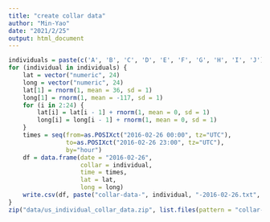 ```yaml
---
title: "create collar data"
author: "Min-Yao"
date: "2021/2/25"
output: html_document
---
```


```r
individuals = paste(c('A', 'B', 'C', 'D', 'E', 'F', 'G', 'H', 'I', 'J'), c(1:10), sep = "")
for (individual in individuals) {
    lat = vector("numeric", 24)
    long = vector("numeric", 24)
    lat[1] = rnorm(1, mean = 36, sd = 1)
    long[1] = rnorm(1, mean = -117, sd = 1)
    for (i in 2:24) {
        lat[i] = lat[i - 1] + rnorm(1, mean = 0, sd = 1)
        long[i] = long[i - 1] + rnorm(1, mean = 0, sd = 1)
    }
    times = seq(from=as.POSIXct("2016-02-26 00:00", tz="UTC"),
                to=as.POSIXct("2016-02-26 23:00", tz="UTC"),
                by="hour")  
    df = data.frame(date = "2016-02-26",
                    collar = individual,
                    time = times,
                    lat = lat,
                    long = long)
    write.csv(df, paste("collar-data-", individual, "-2016-02-26.txt", sep = ""))
}
zip("data/us_individual_collar_data.zip", list.files(pattern = "collar-data-[A-Z][0-9]+-.*"))
```

